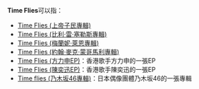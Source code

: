 '''Time Flies'''可以指：

*[[Time_Flies_(上帝子民專輯)|Time Flies (上帝子民專輯)]]
*[[Time_Flies_(比利·雷·塞勒斯專輯)|Time Flies (比利·雷·塞勒斯專輯)]]
*[[Time_Flies_(梅蘭妮·萊恩專輯)|Time Flies (梅蘭妮·萊恩專輯)]]
*[[Time_Flies_(約翰·麥克·蒙哥馬利專輯)|Time Flies (約翰·麥克·蒙哥馬利專輯)]]
*[[Time_Flies_(方力申EP)|Time Flies (方力申EP)]]：香港歌手方力申的一張EP
*[[Time_Flies_(陳奕迅EP)|Time Flies (陳奕迅EP)]]：香港歌手陳奕迅的一張EP
*[[Time_flies_(乃木坂46專輯)|Time flies (乃木坂46專輯)]]：日本偶像團體乃木坂46的一張專輯

{{消歧義}}